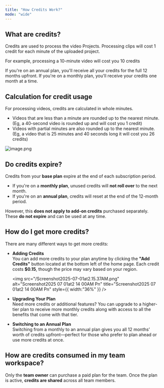 ```yaml
---
title: "How Credits Work?"
mode: "wide"
---
```


## What are credits?

Credits are used to process the video Projects. Processing clips will cost 1 credit for each minute of the uploaded project.

<Tip>
  For example, processing a 10-minute video will cost you 10 credits
</Tip>

If you're on an annual plan, you'll receive all your credits for the full 12 months upfront. If you're on a monthly plan, you'll receive your credits one month at a time.

## Calculation for credit usage

For processing videos, credits are calculated in whole minutes.

- Videos that are less than a minute are rounded up to the nearest minute. (Eg, a 40-second video is rounded up and will cost you 1 credit)
- Videos with partial minutes are also rounded up to the nearest minute. (Eg, a video that is 25 minutes and 40 seconds long it will cost you 26 credits)

<img
  src="/Screenshot2025-07-01at2.10.53AM.png"
  alt="image.png"
  title="image.png"
  className="mx-auto"
/>

## Do credits expire?

Credits from your **base plan** expire at the end of each subscription period.

- If you're on a **monthly plan**, unused credits will **not roll over** to the next month.
- If you're on an **annual plan**, credits will reset at the end of the 12-month period.

However, this **does not apply to add-on credits** purchased separately. These **do not expire** and can be used at any time.

## How do I get more credits?

There are many different ways to get more credits:

- **Adding Credits**\
  You can add more credits to your plan anytime by clicking the **"Add Credits"** button located at the bottom left of the home page. Each credit costs **\$0.15**, though the price may vary based on your region.

  <img
    src="/Screenshot2025-07-01at2.15.37AM.png"
    alt="Screenshot2025 07 01at2 14 00AM Pn"
    title="Screenshot2025 07 01at2 14 00AM Pn"
    style={{ width:"36%" }}
  />
- **Upgrading Your Plan**\
  Need more credits or additional features? You can upgrade to a higher-tier plan to receive more monthly credits along with access to all the benefits that come with that tier.
- **Switching to an Annual Plan**\
  Switching from a monthly to an annual plan gives you all 12 months’ worth of credits upfront—perfect for those who prefer to plan ahead or use more credits at once.

## How are credits consumed in my team workspace?

Only the **team owner** can purchase a paid plan for the team. Once the plan is active, **credits are shared** across all team members.
